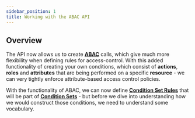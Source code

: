 ```yaml
---
sidebar_position: 1
title: Working with the ABAC API
---
```


## Overview

The API now allows us to create **[ABAC](../../features/Policy%20Editor/ABAC/overview)** calls, which give much more flexibility when defining
rules for access-control. With this added functionality of creating your own conditions, which consist of **actions**, **roles** and
**attributes** that are being performed on a specific **resource** - we can very tightly enforce attribute-based access control policies.

With the functionality of ABAC, we can now define **[Condition Set Rules](condition-set-rules)** that will be part of **[Condition Sets](condition-sets)** - but before we dive
into understanding how we would construct those conditions, we need to understand some vocabulary.
